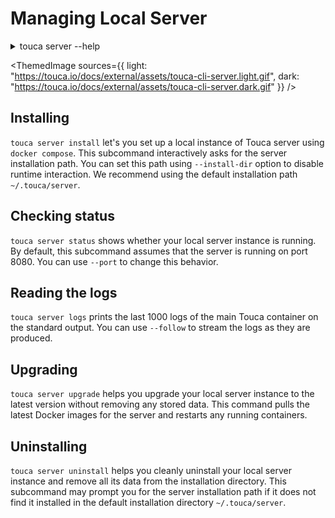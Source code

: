 
# Managing Local Server

<Since version="v1.8.2" />

<details>
<summary>touca server --help</summary>

```plaintext
usage: touca server [-h] {install,logs,status,upgrade,uninstall} ...

Install and manage your Touca server

positional arguments:
  {install,logs,status,upgrade,uninstall}
    install             Install and run a local instance of Touca server
    logs                Show touca server logs
    status              Show the status of a locally running instance of Touca server
    upgrade             Upgrade your local instance of Touca server to the latest version
    uninstall           Uninstall and remove your local instance of Touca server
```

</details>

<ThemedImage
  sources={{
    light: "https://touca.io/docs/external/assets/touca-cli-server.light.gif",
    dark: "https://touca.io/docs/external/assets/touca-cli-server.dark.gif"
  }}
/>

## Installing

`touca server install` let's you set up a local instance of Touca server using
`docker compose`. This subcommand interactively asks for the server installation
path. You can set this path using `--install-dir` option to disable runtime
interaction. We recommend using the default installation path `~/.touca/server`.

## Checking status

`touca server status` shows whether your local server instance is running. By
default, this subcommand assumes that the server is running on port 8080. You
can use `--port` to change this behavior.

## Reading the logs

`touca server logs` prints the last 1000 logs of the main Touca container on the
standard output. You can use `--follow` to stream the logs as they are produced.

## Upgrading

`touca server upgrade` helps you upgrade your local server instance to the
latest version without removing any stored data. This command pulls the latest
Docker images for the server and restarts any running containers.

## Uninstalling

`touca server uninstall` helps you cleanly uninstall your local server instance
and remove all its data from the installation directory. This subcommand may
prompt you for the server installation path if it does not find it installed in
the default installation directory `~/.touca/server`.
